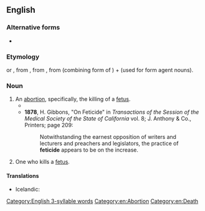 ==English==

===Alternative forms===
* {{l|en|foeticide}}

===Etymology===
{{suffix|fetus|cide|lang=en}} or {{suffix|fetus|icide|lang=en}}, from {{etyl|fr|en}} {{m|fr|-cide}}, from {{etyl|la|en}} {{m|la|-cida||cutter, killer}}, from {{m|la|-cid}} (combining form of {{m|la|caedō||cut, kill}}) + {{m|la|-a||-er}} (used for form agent nouns).

===Noun===
{{en-noun}}

# An [[abortion]], specifically, the killing of a [[fetus]]. {{defdate|from 19th century}}
#* {{quote-book|title=Abortion in Judaism
|author=Daniel Schiff
|publisher=Cambridge University Press
|year=2002
|isbn=0521521661|page=68
|passage=Zimra, then, takes an unequivocal stance; favoring Rashi's view over that of Maimonides, he offers little comfort for the ''rodef'' approach, holding instead that '''feticide''' cannot be regarded as murder becaue the fetus is not a ''nefesh''.}}
#* '''1878''', H. Gibbons, "On Feticide" in ''Transactions of the Session of the Medical Society of the State of California'' vol. 8; J. Anthony & Co., Printers; page 209:
#*: Notwithstanding the earnest opposition of writers and lecturers and preachers and legislators, the practice of '''feticide''' appears to be on the increase.
# One who kills a [[fetus]].

====Translations====
{{trans-top|killing of a fetus}}
* Icelandic: {{t|is|fósturdráp|n}}
{{trans-mid}}
{{trans-bottom}}

{{trans-top|one who kills a fetus}}
{{trans-mid}}
{{trans-bottom}}

[[Category:English 3-syllable words]]
[[Category:en:Abortion]]
[[Category:en:Death]]